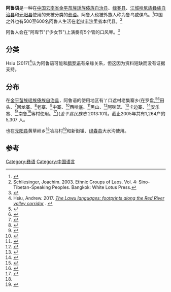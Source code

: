 {{Infobox language
|name=阿鲁语
|altname=
|pronunciation=
|states=[[中国|中国]]和[[老挝|老挝]]
|region=[[云南省|云南省]]
|ethnicity=
|speakers= 
|date=
|ref=
|familycolor=汉藏语系
|fam2=([[藏缅语族|藏缅语族]])
|fam3=[[缅彝语群|缅彝语群]]
|fam4=[[彝语支|彝语支]]
|fam5=(未分类)
|fam6=
|fam7=
|iso3=none
|glotto=none
|glottorefname=
}}

'''阿鲁语'''是一种在[[中国|中国]][[云南省|云南省]][[金平苗族瑶族傣族自治县|金平苗族瑶族傣族自治县]]、[[绿春县|绿春县]]、[[江城哈尼族彝族自治县|江城哈尼族彝族自治县]]和[[元阳县|元阳县]]使用的未被分类的[[彝语|彝语]]。阿鲁人也被外族人称为鲁乌或倮乌。<ref name="wanmin">{{cite web|url=http://www.wanmin.org/minzu/alu|title=阿鲁民族 - 万民网|website=wanmin.org|access-date=2017-12-30|archive-date=2021-01-16|archive-url=https://web.archive.org/web/20210116034427/http://www.wanmin.org/minzu/alu|dead-url=no}}</ref>中国之外也有500至600名阿鲁人生活在[[老挝|老挝]][[丰沙里省|丰沙里省]]本代县。<ref>Schliesinger, Joachim. 2003. Ethnic Groups of Laos. Vol. 4: Sino-Tibetan-Speaking Peoples. Bangkok: White Lotus Press.</ref>

阿鲁人会在"阿卑节"("少女节")上演奏有5个管的口风琴。<ref name="彝学研究">{{cite web|url=http://www.yixueyanjiu.com/news/13/z_13_24201.html|website=yixueyanjiu.com|title=红河金平"姑娘节" 彝族阿鲁人的情人节_彝学研究网|access-date=2017-12-30|archive-url=https://web.archive.org/web/20171222051241/http://www.yixueyanjiu.com/news/13/z_13_24201.html|archive-date=2017-12-22|dead-url=yes}}</ref>

==分类==
Hsiu (2017)<ref>Hsiu, Andrew. 2017. ''[https://www.academia.edu/35542553/The_Lawu_languages_footprints_along_the_Red_River_valley_corridor The Lawu languages: footprints along the Red River valley corridor] {{Wayback|url=https://www.academia.edu/35542553/The_Lawu_languages_footprints_along_the_Red_River_valley_corridor |date=20191019071012 }}''. {{doi|10.5281/zenodo.1249178}}</ref>认为阿鲁语可能和[[腊罗语|腊罗语]]有亲缘关系，但这因为资料短缺而没有证据支持。

==分布==
在[[金平苗族瑶族傣族自治县|金平苗族瑶族傣族自治县]]，阿鲁语的使用地区有丫口遮村老集寨乡(在罗盘,<ref name="ynszxc">{{cite web|url=http://www.ynszxc.net/villagePage/vIndex.aspx?departmentid=189103|website=ynszxc.net|title=金平苗族瑶族傣族自治县老集寨乡丫口遮村委会罗盘上寨村|access-date=2017-12-30|archive-date=2018-12-30|archive-url=https://web.archive.org/web/20181230194910/http://www.ynszxc.net/villagePage/vIndex.aspx?departmentid=189103|dead-url=no}}</ref><ref name="ynszxc2">{{cite web|url=http://www.ynszxc.net/villagePage/vIndex.aspx?departmentid=189104|website=ynszxc.net|title=金平苗族瑶族傣族自治县老集寨乡丫口遮村委会罗盘下寨村|access-date=2017-12-30|archive-date=2018-12-30|archive-url=https://web.archive.org/web/20181230194824/http://www.ynszxc.net/villagePage/vIndex.aspx?departmentid=189104|dead-url=no}}</ref>田头、<ref name="ynszxc3">{{cite web|url=http://www.ynszxc.net/villagePage/vIndex.aspx?departmentid=189105|website=ynszxc.net|title=金平苗族瑶族傣族自治县老集寨乡丫口遮村委会田头村|access-date=2017-12-30|archive-date=2018-12-30|archive-url=https://web.archive.org/web/20181230203939/http://www.ynszxc.net/villagePage/vIndex.aspx?departmentid=189105|dead-url=no}}</ref>回龙寨、<ref name="ynszxc4">{{cite web|url=http://www.ynszxc.net/villagePage/vIndex.aspx?departmentid=189102|website=ynszxc.net|title=金平苗族瑶族傣族自治县老集寨乡丫口遮村委会回龙寨村|access-date=2017-12-30|archive-date=2018-12-30|archive-url=https://web.archive.org/web/20181230190523/http://www.ynszxc.net/villagePage/vIndex.aspx?departmentid=189102|dead-url=no}}</ref>老寨、<ref name="ynszxc5">{{cite web|url=http://www.ynszxc.net/villagePage/vIndex.aspx?departmentid=189106|website=ynszxc.net|title=金平苗族瑶族傣族自治县老集寨乡丫口遮村委会老寨村|access-date=2017-12-30|archive-date=2018-12-30|archive-url=https://web.archive.org/web/20181230185833/http://www.ynszxc.net/villagePage/vIndex.aspx?departmentid=189106|dead-url=no}}</ref>中寨、<ref name="ynszxc6">{{cite web|url=http://www.ynszxc.net/villagePage/vIndex.aspx?departmentid=189109|website=ynszxc.net|title=金平苗族瑶族傣族自治县老集寨乡丫口遮村委会中寨村|access-date=2017-12-30|archive-date=2018-12-30|archive-url=https://web.archive.org/web/20181230191519/http://www.ynszxc.net/villagePage/vIndex.aspx?departmentid=189109|dead-url=no}}</ref>西哈底、<ref name="ynszxc7">{{cite web|url=http://www.ynszxc.net/villagePage/vIndex.aspx?departmentid=189110|website=ynszxc.net|title=金平苗族瑶族傣族自治县老集寨乡丫口遮村委会西哈底村|access-date=2017-12-30|archive-date=2018-12-30|archive-url=https://web.archive.org/web/20181230185909/http://www.ynszxc.net/villagePage/vIndex.aspx?departmentid=189110|dead-url=no}}</ref>黑山、<ref name="ynszxc8">{{cite web|url=http://www.ynszxc.net/villagePage/vIndex.aspx?departmentid=189111|website=ynszxc.net|title=金平苗族瑶族傣族自治县老集寨乡丫口遮村委会黑山村|access-date=2017-12-30|archive-date=2018-12-30|archive-url=https://web.archive.org/web/20181230193208/http://www.ynszxc.net/villagePage/vIndex.aspx?departmentid=189111|dead-url=no}}</ref>阿咪笼、<ref name="ynszxc9">{{cite web|url=http://www.ynszxc.net/villagePage/vIndex.aspx?departmentid=189108|website=ynszxc.net|title=金平苗族瑶族傣族自治县老集寨乡丫口遮村委会阿咪聋村|access-date=2017-12-30|archive-date=2018-12-30|archive-url=https://web.archive.org/web/20181230190150/http://www.ynszxc.net/villagePage/vIndex.aspx?departmentid=189108|dead-url=no}}</ref>卡边寨、<ref name="ynszxc10">{{cite web|url=http://www.ynszxc.net/villagePage/vIndex.aspx?departmentid=189112|website=ynszxc.net|title=金平苗族瑶族傣族自治县老集寨乡丫口遮村委会卡边寨村|access-date=2017-12-30|archive-date=2018-12-30|archive-url=https://web.archive.org/web/20181230190311/http://www.ynszxc.net/villagePage/vIndex.aspx?departmentid=189112|dead-url=no}}</ref>安乐寨、<ref name="ynszxc11">{{cite web|url=http://www.ynszxc.net/villagePage/vIndex.aspx?departmentid=189107|website=ynszxc.net|title=金平苗族瑶族傣族自治县老集寨乡丫口遮村委会安乐寨村|access-date=2017-12-30|archive-date=2018-12-30|archive-url=https://web.archive.org/web/20181230191522/http://www.ynszxc.net/villagePage/vIndex.aspx?departmentid=189107|dead-url=no}}</ref>南鲁<ref name="ynszxc12">{{cite web|url=http://www.ynszxc.net/villagePage/vIndex.aspx?departmentid=189113|website=ynszxc.net|title=金平苗族瑶族傣族自治县老集寨乡丫口遮村委会南鲁村|access-date=2017-12-30|archive-date=2018-12-30|archive-url=https://web.archive.org/web/20181230190615/http://www.ynszxc.net/villagePage/vIndex.aspx?departmentid=189113|dead-url=no}}</ref>等村使用。<ref name="ynszxc13">{{cite web|url=http://www.ynszxc.net/villagePage/vIndex.aspx?departmentid=189081|website=ynszxc.net|title=金平苗族瑶族傣族自治县老集寨乡丫口遮村委会|access-date=2017-12-30|archive-date=2018-12-30|archive-url=https://web.archive.org/web/20181230203848/http://www.ynszxc.net/villagePage/vIndex.aspx?departmentid=189081|dead-url=no}}</ref>)(''金平县民族志'' 2013:101)。截止2005年共有1,264户的5,307 人。

也在[[元阳县|元阳县]]黄草岭乡<ref name="wanmin"/>哈马村<ref name="ynszxc14">{{cite web|url=http://www.ynszxc.net/villagePage/vIndex.aspx?departmentid=197913|website=ynszxc.net|title=元阳县黄草岭乡哈马村委会哈马村|access-date=2017-12-30|archive-date=2018-12-30|archive-url=https://web.archive.org/web/20181230184519/http://www.ynszxc.net/villagePage/vIndex.aspx?departmentid=197913|dead-url=no}}</ref>和新街镇、[[绿春县|绿春县]]大水沟使用。

==参考==
{{reflist}}

{{中国语言}}
{{汉藏语系}}
{{Lolo-Burmese languages}}

[[Category:彝语|Category:彝语]]
[[Category:中国语言|Category:中国语言]]